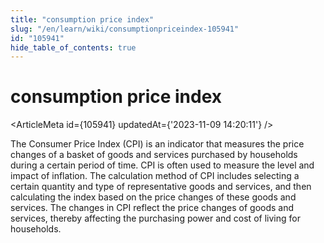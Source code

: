 ```yaml
---
title: "consumption price index"
slug: "/en/learn/wiki/consumptionpriceindex-105941"
id: "105941"
hide_table_of_contents: true
---
```



# consumption price index

<ArticleMeta id={105941} updatedAt={'2023-11-09 14:20:11'} />
<div className='border-solid border-b border-t-0 my-4 border-[var(--ifm-color-gray-300)]' />

The Consumer Price Index (CPI) is an indicator that measures the price changes of a basket of goods and services purchased by households during a certain period of time. CPI is often used to measure the level and impact of inflation. The calculation method of CPI includes selecting a certain quantity and type of representative goods and services, and then calculating the index based on the price changes of these goods and services. The changes in CPI reflect the price changes of goods and services, thereby affecting the purchasing power and cost of living for households.
